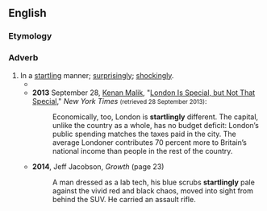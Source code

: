==English==

===Etymology===
{{suffix|en|startling|ly}}

===Adverb===
{{en-adv}}

# In a [[startling]] manner; [[surprisingly]]; [[shockingly]].
#* {{RQ:Conrad Heart of Darkness|page=212|passage=Afterwards I took it back when it was borne in upon me '''startlingly''' with what extreme nicety he had estimated the time requisite for the ‘affair.’}}
#* '''2013''' September 28, [[w:Kenan Malik|Kenan Malik]], "[http://www.nytimes.com/2013/09/29/opinion/sunday/london-is-special-but-not-that-special.html?ref=opinion London Is Special, but Not That Special]," ''New York Times'' <small>(retrieved 28 September 2013)</small>:
#*: Economically, too, London is '''startlingly''' different. The capital, unlike the country as a whole, has no budget deficit: London’s public spending matches the taxes paid in the city. The average Londoner contributes 70 percent more to Britain’s national income than people in the rest of the country.
#* '''2014''', Jeff Jacobson, ''Growth'' (page 23)
#*: A man dressed as a lab tech, his blue scrubs '''startlingly''' pale against the vivid red and black chaos, moved into sight from behind the SUV. He carried an assault rifle.